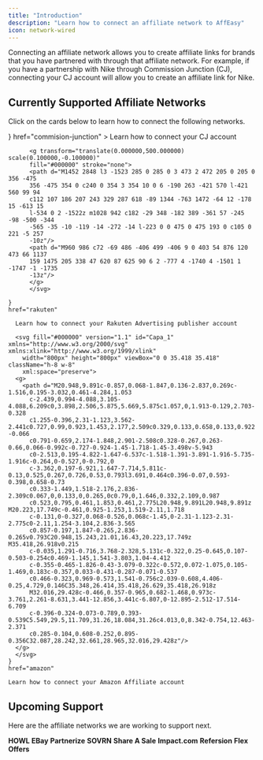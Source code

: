```yaml
---
title: "Introduction"
description: "Learn how to connect an affiliate network to AffEasy"
icon: network-wired
---
```


Connecting an affiliate network allows you to create affiliate links for brands that you have partnered with through that affiliate network. For example, if you have a partnership with Nike through Commission Junction (CJ), connecting your CJ account will allow you to create an affiliate link for Nike.

## Currently Supported Affiliate Networks

Click on the cards below to learn how to connect the following networks.

<CardGroup cols={2}>
  <Card
    title="Commission Junction (CJ)"
    icon={
      <svg
        id="Layer_1"
        xmlns="http://www.w3.org/2000/svg"
        width="801"
        height="801"
        viewBox="0 0 801 801"
        className="h-8 w-8"
      >
        <path d="M400.78,44.63c196.16,0,355.74,159.57,355.74,355.76s-159.58,355.76-355.74,355.76S45.01,596.55,45.01,400.39,204.62,44.63,400.78,44.63m0-44.24C180.21,.39,.77,179.83,.77,400.39s179.45,400,400.02,400,399.98-179.44,399.98-400S621.33,.39,400.78,.39h0Z" />
        <g>
          <path d="M578.66,298.87h-210.94c-3.72,0-6.9,2.68-7.53,6.35l-9.85,57.81c-.8,4.66,2.8,8.92,7.53,8.92h135.26c4.73,0,8.32,4.26,7.53,8.92l-5.27,30.94-17.89,104.96c-3.75,21.98-24.68,39.86-46.67,39.86h-107.04c-3.72,0-6.9,2.68-7.53,6.35l-9.85,57.81c-.8,4.66,2.8,8.92,7.53,8.92h104.44c62.28,0,121.59-50.67,132.21-112.95l17.89-104.96,17.73-104.03c.8-4.66-2.8-8.92-7.53-8.92Z" />
          <path d="M323.03,428.82c-21.98,0-36.82-17.88-33.07-39.86l17.89-104.96c3.75-21.98,24.68-39.86,46.67-39.86h107.04c3.72,0,6.9-2.68,7.53-6.35l9.85-57.81c.8-4.66-2.8-8.92-7.53-8.92h-104.44c-62.28,0-121.59,50.67-132.21,112.95l-17.89,104.96c-10.62,62.28,31.42,112.95,93.7,112.95h107.04c3.72,0,6.9-2.68,7.53-6.35l9.85-57.81c.8-4.66-2.8-8.92-7.53-8.92h-104.44Z" />
        </g>
        <g>
          <path d="M711.07,718.67v5.64h-11.94v33.05h-6.36v-33.05h-11.94v-5.64h30.23Z" />
          <path d="M724.12,718.67l12.38,30.45,12.16-30.45h8.07v38.68h-6.13v-28.46l-11.61,28.46h-5.36l-11.6-28.46v28.46h-6.13v-38.68h8.23Z" />
        </g>
      </svg>
    }
    href="commision-junction"
  >
    Learn how to connect your CJ account
  </Card>
  <Card
    title="Rakuten Advertising"
    icon={
          <svg version="1.0" xmlns="http://www.w3.org/2000/svg"
          width="500.000000pt" height="500.000000pt" viewBox="0 0 500.000000 500.000000"
          preserveAspectRatio="xMidYMid meet" className="h-8 w-8">

          <g transform="translate(0.000000,500.000000) scale(0.100000,-0.100000)"
          fill="#000000" stroke="none">
          <path d="M1452 2848 l3 -1523 285 0 285 0 3 473 2 472 205 0 205 0 356 -475
          356 -475 354 0 c240 0 354 3 354 10 0 6 -190 263 -421 570 l-421 560 99 94
          c112 107 186 207 243 329 287 618 -89 1344 -763 1472 -64 12 -178 15 -613 15
          l-534 0 2 -1522z m1028 942 c182 -29 348 -182 389 -361 57 -245 -98 -500 -344
          -565 -35 -10 -119 -14 -272 -14 l-223 0 0 475 0 475 193 0 c105 0 221 -5 257
          -10z"/>
          <path d="M960 986 c72 -69 486 -406 499 -406 9 0 403 54 876 120 473 66 1137
          159 1475 205 338 47 620 87 625 90 6 2 -777 4 -1740 4 -1501 1 -1747 -1 -1735
          -13z"/>
          </g>
          </svg>

    }
    href="rakuten"

>

      Learn how to connect your Rakuten Advertising publisher account

  </Card>
  <Card
    title="Amazon"
    icon={

      <svg fill="#000000" version="1.1" id="Capa_1" xmlns="http://www.w3.org/2000/svg" xmlns:xlink="http://www.w3.org/1999/xlink"
        width="800px" height="800px" viewBox="0 0 35.418 35.418" className="h-8 w-8"
        xml:space="preserve">
      <g>
        <path d="M20.948,9.891c-0.857,0.068-1.847,0.136-2.837,0.269c-1.516,0.195-3.032,0.461-4.284,1.053
          c-2.439,0.994-4.088,3.105-4.088,6.209c0,3.898,2.506,5.875,5.669,5.875c1.057,0,1.913-0.129,2.703-0.328
          c1.255-0.396,2.31-1.123,3.562-2.441c0.727,0.99,0.923,1.453,2.177,2.509c0.329,0.133,0.658,0.133,0.922-0.066
          c0.791-0.659,2.174-1.848,2.901-2.508c0.328-0.267,0.263-0.66,0.066-0.992c-0.727-0.924-1.45-1.718-1.45-3.498v-5.943
          c0-2.513,0.195-4.822-1.647-6.537c-1.518-1.391-3.891-1.916-5.735-1.916c-0.264,0-0.527,0-0.792,0
          c-3.362,0.197-6.921,1.647-7.714,5.811c-0.13,0.525,0.267,0.726,0.53,0.793l3.691,0.464c0.396-0.07,0.593-0.398,0.658-0.73
          c0.333-1.449,1.518-2.176,2.836-2.309c0.067,0,0.133,0,0.265,0c0.79,0,1.646,0.332,2.109,0.987
          c0.523,0.795,0.461,1.853,0.461,2.775L20.948,9.891L20.948,9.891z M20.223,17.749c-0.461,0.925-1.253,1.519-2.11,1.718
          c-0.131,0-0.327,0.068-0.526,0.068c-1.45,0-2.31-1.123-2.31-2.775c0-2.11,1.254-3.104,2.836-3.565
          c0.857-0.197,1.847-0.265,2.836-0.265v0.793C20.948,15.243,21.01,16.43,20.223,17.749z M35.418,26.918v0.215
          c-0.035,1.291-0.716,3.768-2.328,5.131c-0.322,0.25-0.645,0.107-0.503-0.254c0.469-1.145,1.541-3.803,1.04-4.412
          c-0.355-0.465-1.826-0.43-3.079-0.322c-0.572,0.072-1.075,0.105-1.469,0.183c-0.357,0.033-0.431-0.287-0.071-0.537
          c0.466-0.323,0.969-0.573,1.541-0.756c2.039-0.608,4.406-0.25,4.729,0.146C35.348,26.414,35.418,26.629,35.418,26.918z
          M32.016,29.428c-0.466,0.357-0.965,0.682-1.468,0.973c-3.761,2.261-8.631,3.441-12.856,3.441c-6.807,0-12.895-2.512-17.514-6.709
          c-0.396-0.324-0.073-0.789,0.393-0.539C5.549,29.5,11.709,31.26,18.084,31.26c4.013,0,8.342-0.754,12.463-2.371
          c0.285-0.104,0.608-0.252,0.895-0.356C32.087,28.242,32.661,28.965,32.016,29.428z"/>
      </g>
      </svg>
    }
    href="amazon"

>

    Learn how to connect your Amazon Affiliate account

  </Card>
</CardGroup>

## Upcoming Support

Here are the affiliate networks we are working to support next.

<Card href="https://planethowl.com/">
  <b>HOWL</b>
</Card>
<Card href="https://partnernetwork.ebay.com/">
  <b>EBay</b>
</Card>
<Card href="https://partnerize.com/">
  <b>Partnerize</b>
</Card>
<Card href="https://www.sovrn.com/">
  <b>SOVRN</b>
</Card>
<Card href="https://www.shareasale.com/info/">
  <b>Share A Sale</b>
</Card>
<Card href="https://impact.com/">
  <b>Impact.com</b>
</Card>
<Card href="https://www.refersion.com/">
  <b>Refersion</b>
</Card>
<Card href="https://www.flexoffers.com/">
  <b>Flex Offers</b>
</Card>
